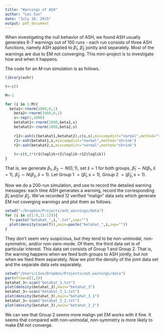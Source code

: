 ```yaml
---
title: "Warnings of ASH"
author: "Lei Sun"
date: "July 10, 2015"
output: pdf_document
---
```


When investigating the null behavior of ASH, we found ASH usually generates 6-7 warnings out of 100 runs - each run consists of three ASH functions, namely ASH applied to $\hat\beta_1$, $\hat\beta_2$ jointly and separately.  Most of the warnings are due to EM not converging.  This mini-project is to investigate how and when it happens.

The code for an $M$-run simulation is as follows.

```r
library(ashr)

t<-c()

M<-1

for (i in 1:M){
  beta1<-rnorm(1000,0,1)
	beta2<-rnorm(1000,0,1)
	s<-rep(1,1000)
	betahat1<-rnorm(1000,beta1,s)
	betahat2<-rnorm(1000,beta2,s)
	
	r12<-ash(c(betahat1,betahat2),c(s,s),mixcompdist="normal",method="shrink")
	r1<-ash(betahat1,s,mixcompdist="normal",method="shrink")
	r2<-ash(betahat2,s,mixcompdist="normal",method="shrink")
	
	t<-c(t,2*(r1$loglik+r2$loglik-r12$loglik))
}
```

That is, we generate $\beta_1$, $\beta_2\sim N\left(0,1\right)$, set $\hat s=1$ for both groups, $\hat\beta_1\sim N\left(\beta_1,\hat s=1\right)$, $\hat\beta_2\sim N\left(\beta_2,\hat s=1\right)$.  Let Group 1 $=\left(\hat\beta_1,s=1\right)$, Group 2 $=\left(\hat\beta_2,s=1\right)$.

Now we do a $200$-run simulation, and use \texttt{tryCatch} to record the detailed warning messages: each time ASH generates a warning, \texttt{tryCatch} record the corresponding $\hat\beta_1$ and/or $\hat\beta_2$.  We've recorded $12$ verified "malign" data sets which generate EM not coverging warnings and plot them as follows.

```r
setwd("~/Dropbox/Projects/ash_warnings/data")
for (i in c(1:9,11:13)){
  f<-paste("betahat_",i,".txt",sep="")
  plot(density(scan(f)),main=paste("betahat_",i,sep=""))
}
```

They don't seem very suspicious, but they tend to be non-unimodal, non-symmetric, and/or non-zero-mode.  Of them, the third data set is of particular interest.  This data set consists of Group 1 and Group 2.  That is, the warning happens when we feed both groups to ASH jointly, but not when we feed them separately.  Now we plot the density of the joint data set and the separate data sets separately.

```r
setwd("/Users/LSun/Dropbox/Projects/ash_warnings/data")
par(mfrow=c(1,3))
betahat_3<-scan("betahat_3.txt")
plot(density(betahat_3),main="betahat_3")
betahat_3<-scan("betahat_3_1.txt")
plot(density(betahat_3),main="betahat_3_1")
betahat_3<-scan("betahat_3_2.txt")
plot(density(betahat_3),main="betahat_3_2")
```

We can see that Group 2 seems more malign yet EM works with it fine.  It seems that compared with non-unimodal, non-symmetry is more likely to make EM not converge.
